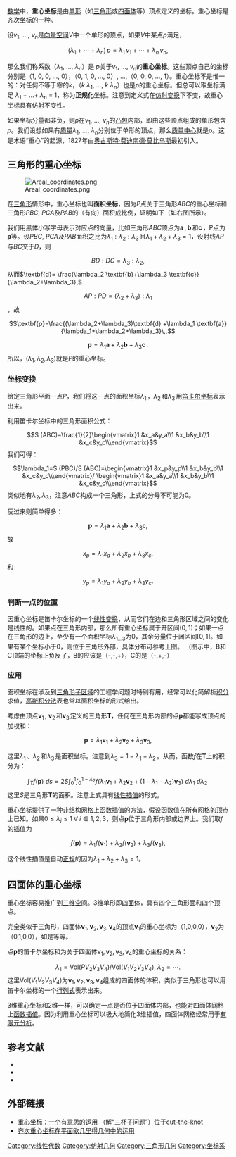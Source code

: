 [[数学|数学]]中，'''重心坐标'''是由[[单纯形|单形]]（如[[三角形|三角形]]或[[四面体|四面体]]等）顶点定义的坐标。重心坐标是[[齐次坐标|齐次坐标]]的一种。

设''v''<sub>1</sub>, ..., ''v''<sub>''n''</sub>是[[向量空间|向量空间]]''V''中一个单形的顶点，如果''V''中某点''p''满足，

:<math>(\lambda_1 + \cdots + \lambda_n)\, p = \lambda_1 \, v_1 + \cdots +\lambda_n \, v_n ,</math> 

那么我们称系数（''λ''<sub>1</sub>, ..., ''λ''<sub>''n''</sub>）是 ''p''关于''v''<sub>1</sub>, ..., ''v''<sub>''n''</sub>的'''重心坐标'''。这些顶点自己的坐标分别是（1, 0, 0, ..., 0），（0, 1, 0, ..., 0）, ...,（0, 0, 0, ..., 1）。重心坐标不是惟一的：对任何不等于零的''k''，（''k λ''<sub>1</sub>, ..., ''k λ''<sub>''n''</sub>）也是''p''的重心坐标。但总可以取坐标满足
''λ''<sub>1</sub> + ...+ ''λ''<sub>n</sub> = 1，称为'''正规化'''坐标。注意到定义式在[[仿射变换|仿射变换]]下不变，故重心坐标具有仿射不变性。

如果坐标分量都非负，则''p''在''v''<sub>1</sub>, ..., ''v''<sub>''n''</sub>的[[凸包|凸包]]内部，即由这些顶点组成的单形包含''p''。我们设想如果有[[质量|质量]]''λ''<sub>1</sub>, ..., ''λ''<sub>''n''</sub>分别位于单形的顶点，那么[[质心|质量中心]]就是''p''。这是术语“重心”的起源，1827年由[[奥古斯特·费迪南德·莫比乌斯|奥古斯特·费迪南德·莫比乌斯]]最初引入。

== 三角形的重心坐标 ==
[[File:Areal_coordinates.png|right]]

在[[三角形|三角形]]情形中，重心坐标也叫'''面积坐标'''，因为''P''点关于三角形''ABC''的重心坐标和三角形''PBC'', ''PCA''及''PAB''的（有向）面积成比例，证明如下（如右图所示）。

我们用黑体小写字母表示对应点的向量，比如三角形''ABC''顶点为<math>\textbf{a}\, ,\textbf{b}\,</math>和<math>\textbf{c}\,</math>，P点为<math>\textbf{p}</math>等。设''PBC'', ''PCA''及''PAB''面积之比为<math>\lambda_1 :\lambda_2:\lambda_3\,</math>且<math>\lambda_1+\lambda_2+\lambda_3=1</math>，设射线''AP''与''BC''交于''D''，则
:<math>BD:DC=\lambda_3 :\lambda_2 ,</math>从而<math>\textbf{d}= \frac{\lambda_2 \textbf{b}+\lambda_3 \textbf{c}}{\lambda_2+\lambda_3},</math>
:<math>AP:PD=(\lambda_2+\lambda_3):\lambda_1 </math>，故
:<math>\textbf{p}=\frac{(\lambda_2+\lambda_3)\textbf{d} +\lambda_1 \textbf{a}}{\lambda_1+\lambda_2+\lambda_3}\,,</math>
:<math>
\textbf{p}=\lambda_1 \textbf{a}+\lambda_2 \textbf{b}+\lambda_3 \textbf{c}\, .</math>
所以，<math>(\lambda_1,\lambda_2,\lambda_3)</math>就是''P''的重心坐标。

=== 坐标变换 ===
给定三角形平面一点''P''，我们将这一点的面积坐标<math>\lambda_{1}\,</math>，<math>\lambda_{2}\,</math>和<math>\lambda_{3}\,</math>用[[笛卡尔坐标|笛卡尔坐标]]表示出来。

利用笛卡尔坐标中的三角形面积公式：
:<math>
S (ABC)=\frac{1}{2}\begin{vmatrix}1 &x_a&y_a\\1 &x_b&y_b\\1 &x_c&y_c\\\end{vmatrix}
</math>
我们可得：
:<math>
\lambda_1=S (PBC)/S (ABC)=\begin{vmatrix}1 &x_p&y_p\\1 &x_b&y_b\\1 &x_c&y_c\\\end{vmatrix}/
\begin{vmatrix}1 &x_a&y_a\\1 &x_b&y_b\\1 &x_c&y_c\\\end{vmatrix}
</math>
类似地有<math>\lambda_2 , \lambda_3</math>，注意''ABC''构成一个三角形，上式的分母不可能为0。

反过来则简单得多：
:<math>\textbf{p}=\lambda_1 \textbf{a}+\lambda_2 \textbf{b}+\lambda_3 \textbf{c} ,</math>故
:<math>x_p=\lambda_1 x_a+\lambda_2 x_b +\lambda_3 x_c ,</math>和
:<math>y_p=\lambda_1 y_a+\lambda_2 y_b +\lambda_3 y_c .</math>

=== 判断一点的位置 ===
因重心坐标是笛卡尔坐标的一个[[线性变换|线性变换]]，从而它们在边和三角形区域之间的变化是线性的。如果点在三角形内部，那么所有重心坐标属于开区间<math>(0,1)</math>；如果一点在三角形的边上，至少有一个面积坐标<math>\lambda_{1...3}</math>为0，其余分量位于闭区间<math>[0,1]</math>。如果有某个坐标小于0，则位于三角形外部，具体分布可参考上图。
（图示中，B和C顶端的坐标正负反了，B的应该是（-,-,+），C的是（-,+,-）

=== 应用 ===
面积坐标在涉及到[[三角形子区域|三角形子区域]]的工程学问题时特别有用，经常可以化简解析[[积分|积分]]求值，[[高斯积分法|高斯积分法]]表也常以面积坐标的形式给出。

考虑由顶点<math>\textbf{v}_{1}\,</math>, <math>\textbf{v}_{2}\,</math>和<math>\textbf{v}_{3}\,</math>定义的三角形'''T'''，任何在三角形内部的点<math>\textbf{p}</math>都能写成顶点的加权和：

:<math>\textbf{p} = \lambda_{1} \textbf{v}_{1} + \lambda_{2} \textbf{v}_{2} + \lambda_{3} \textbf{v}_{3},</math>

这里<math>\lambda_{1}\,</math>、<math>\lambda_{2}\,</math>和<math>\lambda_{3}\,</math>是面积坐标。注意到<math>\lambda_{3} = 1 - \lambda_{1} - \lambda_{2}\,</math>。从而，函数<math>f</math>在'''T'''上的积分为：
:<math>
\int_{T} f(\textbf{p})\ ds = 2S \int_{0}^{1} \int_{0}^{1 - \lambda_{2}} f(\lambda_{1} \textbf{v}_{1} + \lambda_{2} \textbf{v}_{2} +
(1 - \lambda_{1} - \lambda_{2})\textbf{v}_{3}) \ d\lambda_{1} \ d\lambda_{2}
\,</math>
这里''S''是三角形'''T'''的面积。注意上式具有[[线性插值|线性插值]]的形式。

重心坐标提供了一种[[非结构网格|非结构网格]]上函数插值的方法，假设函数值在所有网格的顶点上已知。如果<math>0 \leq \lambda_i \leq 1 \;\forall\; i \in {1,2,3}</math>，则点<math>\textbf{p}</math>位于三角形内部或边界上。我们取<math>f</math>的插值为

:<math>f(\textbf{p}) = \lambda_1 f(\textbf{v}_1) + \lambda_2 f(\textbf{v}_2) + \lambda_3 f(\textbf{v}_3),</math>

这个线性插值是自动[[正规化|正规]]的因为<math>\lambda_1+\lambda_2+\lambda_3=1</math>。

== 四面体的重心坐标 ==
重心坐标容易推广到[[維度|三维空间]]。3维单形即[[四面体|四面体]]，具有四个三角形面和四个顶点。

完全类似于三角形，四面体<math>\textbf{v}_1,\textbf{v}_2, \textbf{v}_3,\textbf{v}_4</math>的顶点<math>\textbf{v}_1</math>的重心坐标为（1,0,0,0），<math>\textbf{v}_2 </math>为（0,1,0,0），如是等等。

点<math>\textbf{p}</math>的笛卡尔坐标和为关于四面体<math>\textbf{v}_1,\textbf{v}_2, \textbf{v}_3,\textbf{v}_4</math>的重心坐标的关系：
:<math>
\lambda_1=\text{Vol}(PV_2V_3V_4)/\text{Vol}(V_1V_2V_3V_4),\;\lambda_2=\cdots.
</math>
这里<math>\text{Vol}(V_1V_2V_3V_4)</math>为<math>\textbf{v}_1,\textbf{v}_2, \textbf{v}_3,\textbf{v}_4</math>组成的四面体的体积，类似于三角形也可以用笛卡尔坐标的一个[[行列式|行列式]]表示出来。

3维重心坐标和2维一样，可以确定一点是否位于四面体内部，也能对四面体网格上[[函数插值|函数插值]]。因为利用重心坐标可以极大地简化3维插值，四面体网格经常用于[[有限元分析|有限元分析]]。

== 参考文献 ==

* {{cite book |last=Bradley |first=Christopher J. |title=''The Algebra of Geometry: Cartesian, Areal and Projective Co-ordinates'' |year=2007 |publisher=Highperception |location=Bath |isbn=978-1-906338-00-8 }}
* {{MathWorld|title=Areal Coordinates|urlname=ArealCoordinates}}
* {{MathWorld|title=Barycentric Coordinates|urlname=BarycentricCoordinates}}

== 外部链接 ==
* [http://www.cut-the-knot.org/triangle/glasses.shtml 重心坐标：一个有意思的运用] {{Wayback|url=http://www.cut-the-knot.org/triangle/glasses.shtml |date=20210504182042 }}（解“三杯子问题”）位于[[cut-the-knot|cut-the-knot]]
* [https://web.archive.org/web/20090901175245/http://math.fau.edu/Yiu/barycentricpaper.pdf 齐次重心坐标在平面欧几里得几何中的运用]

[[Category:线性代数|Category:线性代数]]
[[Category:仿射几何|Category:仿射几何]]
[[Category:三角形几何|Category:三角形几何]]
[[Category:坐标系|Category:坐标系]]